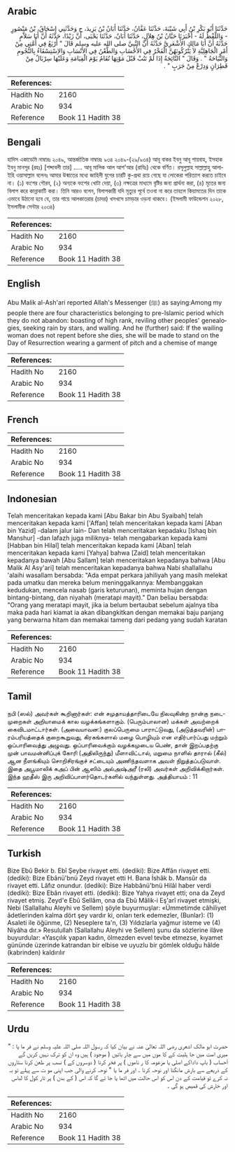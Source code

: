 ## Arabic


<div dir="rtl" lang="ar" style={{fontSize:'larger',backgroundColor:'#f8f9fa',padding:20}}>
حَدَّثَنَا أَبُو بَكْرِ بْنُ أَبِي شَيْبَةَ، حَدَّثَنَا عَفَّانُ، حَدَّثَنَا أَبَانُ بْنُ يَزِيدَ، ح وَحَدَّثَنِي إِسْحَاقُ، بْنُ مَنْصُورٍ - وَاللَّفْظُ لَهُ - أَخْبَرَنَا حَبَّانُ بْنُ هِلاَلٍ، حَدَّثَنَا أَبَانٌ، حَدَّثَنَا يَحْيَى، أَنَّ زَيْدًا، حَدَّثَهُ أَنَّ أَبَا سَلاَّمٍ حَدَّثَهُ أَنَّ أَبَا مَالِكٍ الأَشْعَرِيَّ حَدَّثَهُ أَنَّ النَّبِيَّ صلى الله عليه وسلم قَالَ ‏"‏ أَرْبَعٌ فِي أُمَّتِي مِنْ أَمْرِ الْجَاهِلِيَّةِ لاَ يَتْرُكُونَهُنَّ الْفَخْرُ فِي الأَحْسَابِ وَالطَّعْنُ فِي الأَنْسَابِ وَالاِسْتِسْقَاءُ بِالنُّجُومِ وَالنِّيَاحَةُ ‏"‏ ‏.‏ وَقَالَ ‏"‏ النَّائِحَةُ إِذَا لَمْ تَتُبْ قَبْلَ مَوْتِهَا تُقَامُ يَوْمَ الْقِيَامَةِ وَعَلَيْهَا سِرْبَالٌ مِنْ قَطِرَانٍ وَدِرْعٌ مِنْ جَرَبٍ ‏"‏ ‏.‏
</div>
<div style={{backgroundColor:'#f8f9fa',padding:20, marginBottom: 10}}><table> <thead> <tr> <th>References:</th> <th></th> </tr> </thead> <tbody><tr><td>Hadith No</td><td>2160</td></tr><tr><td>Arabic No</td><td>934</td></tr><tr><td>Reference</td><td>Book 11 Hadith 38</td></tr></tbody></table></div>

## Bengali


<div dir="ltr" lang="bn" style={{fontSize:'larger',backgroundColor:'#f8f9fa',padding:20}}>
হাদিস একাডেমি নাম্বারঃ ২০৪৯, আন্তর্জাতিক নাম্বারঃ ৯৩৪ ২০৪৯-(২৯/৯৩৪) আবূ বাকর ইবনু আবূ শায়বাহ, ইসহাক ইবনু মানসূর (রহঃ) [শব্দাবলী তার] ..... আবূ মালিক আল আশ'আর (রাযিঃ) থেকে বর্ণিত। রসূলুল্লাহ সাল্লাল্লাহু আলাইহি ওয়াসাল্লাম বলেনঃ আমার উন্মাতের মধ্যে জাহিলী যুগের চারটি কু-প্রথা রয়ে গেছে যা লোকেরা পরিত্যাগ করতে চাইবে না। (১) বংশের গৌরব, (২) অন্যকে বংশের খোটা দেয়া, (৩) নক্ষত্রের মাধ্যমে বৃষ্টির জন্য প্রার্থনা করা, (৪) মৃতের জন্য বিলাপ করে কান্নাকাটি করা। তিনি আরও বলেন, বিলাপকারী যদি মৃত্যুর পূর্বে তওবা না করে তাহলে কিয়ামতের দিন তাকে এভাবে উঠানো হবে যে, তার গায়ে আলকাতরার (চাদর) খসখসে চামড়ার ওড়না থাকবে। (ইসলামী ফাউন্ডেশন ২০২৮, ইসলামীক সেন্টার ২০৩৪)
</div>
<div style={{backgroundColor:'#f8f9fa',padding:20, marginBottom: 10}}><table> <thead> <tr> <th>References:</th> <th></th> </tr> </thead> <tbody><tr><td>Hadith No</td><td>2160</td></tr><tr><td>Arabic No</td><td>934</td></tr><tr><td>Reference</td><td>Book 11 Hadith 38</td></tr></tbody></table></div>

## English


<div dir="ltr" lang="en" style={{fontSize:'larger',backgroundColor:'#f8f9fa',padding:20}}>
Abu Malik al-Ash'ari reported Allah's Messenger (ﷺ) as saying:Among my people there are four characteristics belonging to pre-Islamic period which they do not abandon: boasting of high rank, reviling other peoples' genealogies, seeking rain by stars, and walling. And he (further) said: If the wailing woman does not repent before she dies, she will be made to stand on the Day of Resurrection wearing a garment of pitch and a chemise of mange
</div>
<div style={{backgroundColor:'#f8f9fa',padding:20, marginBottom: 10}}><table> <thead> <tr> <th>References:</th> <th></th> </tr> </thead> <tbody><tr><td>Hadith No</td><td>2160</td></tr><tr><td>Arabic No</td><td>934</td></tr><tr><td>Reference</td><td>Book 11 Hadith 38</td></tr></tbody></table></div>

## French


<div dir="ltr" lang="fr" style={{fontSize:'larger',backgroundColor:'#f8f9fa',padding:20}}>

</div>
<div style={{backgroundColor:'#f8f9fa',padding:20, marginBottom: 10}}><table> <thead> <tr> <th>References:</th> <th></th> </tr> </thead> <tbody><tr><td>Hadith No</td><td>2160</td></tr><tr><td>Arabic No</td><td>934</td></tr><tr><td>Reference</td><td>Book 11 Hadith 38</td></tr></tbody></table></div>

## Indonesian


<div dir="ltr" lang="id" style={{fontSize:'larger',backgroundColor:'#f8f9fa',padding:20}}>
Telah menceritakan kepada kami [Abu Bakar bin Abu Syaibah] telah menceritakan kepada kami ['Affan] telah menceritakan kepada kami [Aban bin Yazid] -dalam jalur lain- Dan telah menceritakan kepadaku [Ishaq bin Manshur] -dan lafazh juga miliknya- telah mengabarkan kepada kami [Habban bin Hilal] telah menceritakan kepada kami [Aban] telah menceritakan kepada kami [Yahya] bahwa [Zaid] telah menceritakan kepadanya bawah [Abu Sallam] telah menceritakan kepadanya bahwa [Abu Malik Al Asy'ari] telah menceritakan kepadanya bahwa Nabi shallallahu 'alaihi wasallam bersabda: "Ada empat perkara jahiliyah yang masih melekat pada umatku dan mereka belum meninggalkannya: Membanggakan kedudukan, mencela nasab (garis keturunan), meminta hujan dengan bintang-bintang, dan niyahah (meratapi mayit)." Dan beliau bersabda: "Orang yang meratapi mayit, jika ia belum bertaubat sebelum ajalnya tiba maka pada hari kiamat ia akan dibangkitkan dengan memakai baju panjang yang berwarna hitam dan memakai tameng dari pedang yang sudah karatan
</div>
<div style={{backgroundColor:'#f8f9fa',padding:20, marginBottom: 10}}><table> <thead> <tr> <th>References:</th> <th></th> </tr> </thead> <tbody><tr><td>Hadith No</td><td>2160</td></tr><tr><td>Arabic No</td><td>934</td></tr><tr><td>Reference</td><td>Book 11 Hadith 38</td></tr></tbody></table></div>

## Tamil


<div dir="ltr" lang="ta" style={{fontSize:'larger',backgroundColor:'#f8f9fa',padding:20}}>
நபி (ஸல்) அவர்கள் கூறினார்கள்: என் சமுதாயத்தாரிடையே நிலவுகின்ற நான்கு நடைமுறைகள் அறியாமைக் கால வழக்கங்களாகும். (பெரும்பாலான) மக்கள் அவற்றைக் கைவிடமாட்டார்கள். (அவையாவன:) குலப்பெருமை பாராட்டுவது, (அடுத்தவரின்) பாரம்பரியத்தைக் குறைகூறுவது, கிரகங்களால் மழை பொழியும் என எதிர்பார்ப்பது மற்றும் ஒப்பாரிவைத்து அழுவது. ஒப்பாரிவைக்கும் வழக்கமுடைய பெண், தான் இறப்பதற்கு முன் பாவமன்னிப்புக் கோரி (அதிலிருந்து) மீளாவிட்டால், மறுமை நாளில் தாரால் (கீல்) ஆன நீளங்கியும் சொறிசிரங்குச் சட்டையும் அணிந்தவளாக அவள் நிறுத்தப்படுவாள். இதை அபூமாலிக் கஅப் பின் ஆஸிம் அல்அஷ்அரீ (ரலி) அவர்கள் அறிவிக்கிறார்கள். இந்த ஹதீஸ் இரு அறிவிப்பாளர்தொடர்களில் வந்துள்ளது. அத்தியாயம் : 11
</div>
<div style={{backgroundColor:'#f8f9fa',padding:20, marginBottom: 10}}><table> <thead> <tr> <th>References:</th> <th></th> </tr> </thead> <tbody><tr><td>Hadith No</td><td>2160</td></tr><tr><td>Arabic No</td><td>934</td></tr><tr><td>Reference</td><td>Book 11 Hadith 38</td></tr></tbody></table></div>

## Turkish


<div dir="ltr" lang="tr" style={{fontSize:'larger',backgroundColor:'#f8f9fa',padding:20}}>
Bize Ebû Bekir b. Ebî Şeybe rivayet etti. (dediki): Bize Affân rivayet etti. (dediki): Bize Ebânü'bnü Zeyd rivayet etti H. Bana İshâk b. Mansûr da rivayet etti. Lâfız onundur. (dediki): Bize Habbânü'bnü Hilâl haber verdi (dediki): Bize Ebân rivayet etti. (dediki): Bize Yahya rivayet etti; ona da Zeyd rivayet etmiş. Zeyd'e Ebû Sellâm, ona da Ebû Mâlik-i Eş'arî rivayet etmişki, Nebi (Sallallahu Aleyhi ve Sellem) şöyle buyurmuşlar: «Ümmetimde câhiliyet âdetlerinden kalma dört şey vardır ki, onları terk edemezler, (Bunlar): (1) Asaleti ile öğünme, (2) Neseplere ta'n, (3) Yıldızlarla yağmur isteme ve (4) Niyâha dır.» Resulullah (Sallallahu Aleyhi ve Sellem) şunu da sözlerine ilâve buyurdular: «Yasçılık yapan kadın, ölmezden evvel tevbe etmezse, kıyamet gününde üzerinde katrandan bir elbise ve uyuzlu bir gömlek olduğu hâlde (kabrinden) kaldırılır
</div>
<div style={{backgroundColor:'#f8f9fa',padding:20, marginBottom: 10}}><table> <thead> <tr> <th>References:</th> <th></th> </tr> </thead> <tbody><tr><td>Hadith No</td><td>2160</td></tr><tr><td>Arabic No</td><td>934</td></tr><tr><td>Reference</td><td>Book 11 Hadith 38</td></tr></tbody></table></div>

## Urdu


<div dir="rtl" lang="ur" style={{fontSize:'larger',backgroundColor:'#f8f9fa',padding:20}}>
حضرت ابو مالک اشعری رضی اللہ تعالیٰ عنہ نے بیان کیا کہ رسول اللہ صلی اللہ علیہ وسلم نے فر ما یا : " میری امت میں جا ہلیت کے کا موں میں سے چار باتیں ( موجود ) ہیں وہ ان کو ترک نہیں کریں گے اَحساب ( باپ داداکے اصلی یا مزعومہ کا ر ناموں ) پر فخر کرنا ( دوسروں کے ) نسب پر طعن کرنا ستاروں کے ذریعے سے بارش مانگنا اور نوحہ کرنا ۔ اور فر ما یا " نوحہ کرنے والی جب اپنی مو ت سے پہلے تو بہ نہ کرے تو قیامت کے دن اس کو اس حالت میں اٹھا یا جا ئے گا کہ اس ( کے بدن ) پر تار کول کا لباس اور خارش کی قمیص ہو گی ۔
</div>
<div style={{backgroundColor:'#f8f9fa',padding:20, marginBottom: 10}}><table> <thead> <tr> <th>References:</th> <th></th> </tr> </thead> <tbody><tr><td>Hadith No</td><td>2160</td></tr><tr><td>Arabic No</td><td>934</td></tr><tr><td>Reference</td><td>Book 11 Hadith 38</td></tr></tbody></table></div>